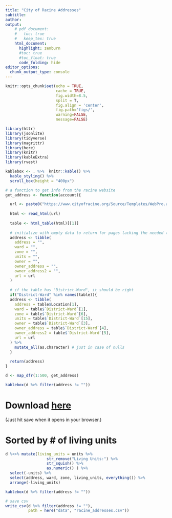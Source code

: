 ```yaml
---
title: "City of Racine Addresses"
subtitle: 
author:
output:
    # pdf_document:
    #   toc: true
    #   keep_tex: true
    html_document:
      highlight: zenburn
      #toc: true
      #toc_float: true
      code_folding: hide
editor_options: 
  chunk_output_type: console
---
```


```r
knitr::opts_chunk$set(echo = TRUE, 
                      cache = TRUE, 
                      fig.width=8.5, 
                      split = T,
                      fig.align = 'center', 
                      fig.path='figs/',
                      warning=FALSE, 
                      message=FALSE)

library(httr)
library(jsonlite)
library(tidyverse)
library(magrittr)
library(here)
library(knitr)
library(kableExtra)
library(rvest)

kablebox <- . %>%  knitr::kable() %>% 
  kable_styling() %>% 
  scroll_box(height = "400px")
```


```r
# a function to get info from the racine website
get_address <- function(account){

  url <- paste0("https://www.cityofracine.org/Source/Templates/WebPro.aspx?AccountNumber=", account)
  
  html <- read_html(url)
  
  table <- html_table(html)[[1]] 
  
  # initialize with empty data to return for pages lacking the needed table
  address <- tibble(
    address = "",
    ward = "",
    zone = "",
    units = "",
    owner = "",
    owner_address = "",
    owner_address2 = "",
    url = url
  )
  
  # if the table has "District-Ward", it should be right
  if("District-Ward" %in% names(table)){
  address <- tibble(
    address = table$Location[1],
    ward = table$`District-Ward`[1],
    zone = table$`District-Ward`[6],
    units = table$`District-Ward`[15],
    owner = table$`District-Ward`[3],
    owner_address = table$`District-Ward`[4],
    owner_address2 = table$`District-Ward`[5],
    url = url
  ) %>% 
    mutate_all(as.character) # just in case of nulls
  }
  
  return(address)
}

d <- map_dfr(1:500, get_address)

kablebox(d %>% filter(address != ""))
```

# Download [here](https://raw.githubusercontent.com/judgelord/vote/master/data/racine_addresses.csv)

(Just hit save when it opens in your browser.)

# Sorted by # of living units
```r
d %<>% mutate(living_units = units %>% 
                  str_remove("Living Units:") %>% 
                  str_squish() %>% 
                  as.numeric() ) %>% 
  select(-units) %>% 
  select(address, ward, zone, living_units, everything()) %>%
  arrange(-living_units)

kablebox(d %>% filter(address != ""))

# save csv
write_csv(d %>% filter(address != ""), 
          path = here("data", "racine_addresses.csv"))
```
